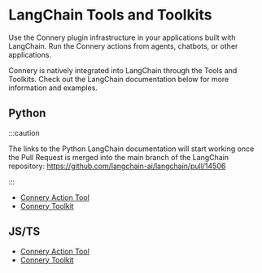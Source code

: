 # LangChain Tools and Toolkits

Use the Connery plugin infrastructure in your applications built with LangChain.
Run the Connery actions from agents, chatbots, or other applications.

Connery is natively integrated into LangChain through the Tools and Toolkits.
Check out the LangChain documentation below for more information and examples.

## Python

:::caution

The links to the Python LangChain documentation will start working once the Pull Request is merged into the main branch of the LangChain repository:
https://github.com/langchain-ai/langchain/pull/14506

:::

- [Connery Action Tool](https://python.langchain.com/docs/integrations/tools/connery)
- [Connery Toolkit](https://python.langchain.com/docs/integrations/toolkits/connery)

## JS/TS

- [Connery Action Tool](https://js.langchain.com/docs/integrations/tools/connery)
- [Connery Toolkit](https://js.langchain.com/docs/integrations/toolkits/connery)
